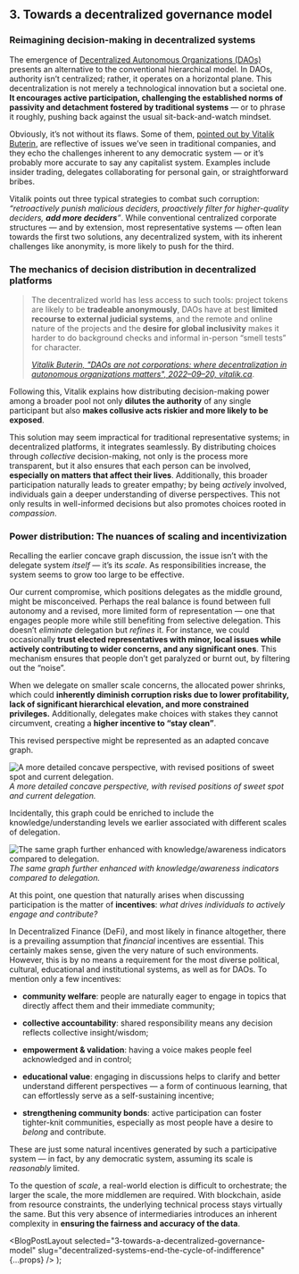 
## 3. Towards a decentralized governance model

### Reimagining decision-making in decentralized systems

The emergence of [Decentralized Autonomous Organizations (DAOs)](https://ethereum.org/en/dao/) presents an alternative to the conventional hierarchical model. In DAOs, authority isn’t centralized; rather, it operates on a horizontal plane. This decentralization is not merely a technological innovation but a societal one. **It encourages active participation, challenging the established norms of passivity and detachment fostered by traditional systems** — or to phrase it roughly, pushing back against the usual sit-back-and-watch mindset.

Obviously, it’s not without its flaws. Some of them, [pointed out by Vitalik Buterin](https://vitalik.ca/general/2022/09/20/daos.html), are reflective of issues we’ve seen in traditional companies, and they echo the challenges inherent to any democratic system — or it’s probably more accurate to say any capitalist system. Examples include insider trading, delegates collaborating for personal gain, or straightforward bribes.

Vitalik points out three typical strategies to combat such corruption: _“retroactively punish malicious deciders, proactively filter for higher-quality deciders, **add more deciders**”_. While conventional centralized corporate structures — and by extension, most representative systems — often lean towards the first two solutions, any decentralized system, with its inherent challenges like anonymity, is more likely to push for the third.

### The mechanics of decision distribution in decentralized platforms

> The decentralized world has less access to such tools: project tokens are likely to be **tradeable anonymously**, DAOs have at best **limited recourse to external judicial systems**, and the remote and online nature of the projects and the **desire for global inclusivity** makes it harder to do background checks and informal in-person “smell tests” for character.
>
> [_Vitalik Buterin, "DAOs are not corporations: where decentralization in autonomous organizations matters", 2022–09–20, vitalik.ca_](https://vitalik.ca/general/2022/09/20/daos.html).

Following this, Vitalik explains how distributing decision-making power among a broader pool not only **dilutes the authority** of any single participant but also **makes collusive acts riskier and more likely to be exposed**.

This solution may seem impractical for traditional representative systems; in decentralized platforms, it integrates seamlessly. By distributing choices through _collective_ decision-making, not only is the process more transparent, but it also ensures that each person can be involved, **especially on matters that affect their lives**. Additionally, this broader participation naturally leads to greater empathy; by being _actively_ involved, individuals gain a deeper understanding of diverse perspectives. This not only results in well-informed decisions but also promotes choices rooted in _compassion_.

### Power distribution: The nuances of scaling and incentivization

Recalling the earlier concave graph discussion, the issue isn’t with the delegate system _itself_ — it’s its _scale_. As responsibilities increase, the system seems to grow too large to be effective.

Our current compromise, which positions delegates as the middle ground, might be misconceived. Perhaps the real balance is found between full autonomy and a revised, more limited form of representation — one that engages people more while still benefiting from selective delegation. This doesn’t _eliminate_ delegation but _refines_ it. For instance, we could occasionally **trust elected representatives with minor, local issues while actively contributing to wider concerns, and any significant ones**. This mechanism ensures that people don’t get paralyzed or burnt out, by filtering out the “noise”.

When we delegate on smaller scale concerns, the allocated power shrinks, which could **inherently diminish corruption risks due to lower profitability, lack of significant hierarchical elevation, and more constrained privileges.** Additionally, delegates make choices with stakes they cannot circumvent, creating a **higher incentive to “stay clean”**.

This revised perspective might be represented as an adapted concave graph.

![A more detailed concave perspective, with revised positions of sweet spot and current delegation.](https://cdn-images-1.medium.com/max/7924/1*oLJtEM1K_q3yRhdBv8iAew.png)
_A more detailed concave perspective, with revised positions of sweet spot and current delegation._

Incidentally, this graph could be enriched to include the knowledge/understanding levels we earlier associated with different scales of delegation.

![The same graph further enhanced with knowledge/awareness indicators compared to delegation.](https://cdn-images-1.medium.com/max/7944/1*dho7eiMX8Wx0jpJEzBTtRQ.png)
_The same graph further enhanced with knowledge/awareness indicators compared to delegation._

At this point, one question that naturally arises when discussing participation is the matter of **incentives**: _what drives individuals to actively engage and contribute?_

In Decentralized Finance (DeFi), and most likely in finance altogether, there is a prevailing assumption that _financial_ incentives are essential. This certainly makes sense, given the very nature of such environments. However, this is by no means a requirement for the most diverse political, cultural, educational and institutional systems, as well as for DAOs. To mention only a few incentives:

- **community welfare**: people are naturally eager to engage in topics that directly affect them and their immediate community;

- **collective accountability**: shared responsibility means any decision reflects collective insight/wisdom;

- **empowerment & validation**: having a voice makes people feel acknowledged and in control;

- **educational value**: engaging in discussions helps to clarify and better understand different perspectives — a form of continuous learning, that can effortlessly serve as a self-sustaining incentive;

- **strengthening community bonds**: active participation can foster tighter-knit communities, especially as most people have a desire to _belong_ and contribute.

These are just some natural incentives generated by such a participative system — in fact, by any democratic system, assuming its scale is _reasonably_ limited.

To the question of _scale_, a real-world election is difficult to orchestrate; the larger the scale, the more middlemen are required. With blockchain, aside from resource constraints, the underlying technical process stays virtually the same. But this very absence of intermediaries introduces an inherent complexity in **ensuring the fairness and accuracy of the data**.

  <BlogPostLayout
    selected="3-towards-a-decentralized-governance-model"
    slug="decentralized-systems-end-the-cycle-of-indifference"
    {...props}
  />
);
